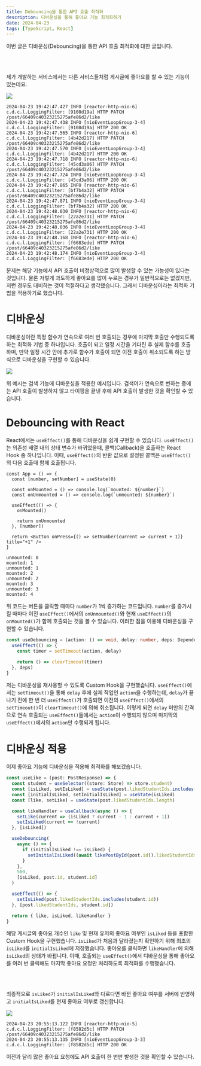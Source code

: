 ```yaml
---
title: Debouncing을 통한 API 호출 최적화
description: 디바운싱을 통해 좋아요 기능 최적화하기
date: 2024-04-23
tags: [TypeScript, React]
---
```

이번 글은 디바운싱(Debouncing)을 통한 API 호출 최적화에 대한 글입니다.

<br /><br />

제가 개발하는 서비스에서는 다른 서비스들처럼 게시글에 좋아요를 할 수 있는 기능이 있는데요.

![](1.gif)

```console
2024-04-23 19:42:47.427 INFO [reactor-http-nio-6] c.d.c.l.LoggingFilter: [9108d19a] HTTP PATCH /post/66409c40323215275afe86d2/like
2024-04-23 19:42:47.438 INFO [nioEventLoopGroup-3-4] c.d.c.l.LoggingFilter: [9108d19a] HTTP 200 OK
2024-04-23 19:42:47.565 INFO [reactor-http-nio-6] c.d.c.l.LoggingFilter: [4b42d217] HTTP PATCH /post/66409c40323215275afe86d2/like
2024-04-23 19:42:47.570 INFO [nioEventLoopGroup-3-4] c.d.c.l.LoggingFilter: [4b42d217] HTTP 200 OK
2024-04-23 19:42:47.718 INFO [reactor-http-nio-6] c.d.c.l.LoggingFilter: [45cd3a06] HTTP PATCH /post/66409c40323215275afe86d2/like
2024-04-23 19:42:47.724 INFO [nioEventLoopGroup-3-4] c.d.c.l.LoggingFilter: [45cd3a06] HTTP 200 OK
2024-04-23 19:42:47.865 INFO [reactor-http-nio-6] c.d.c.l.LoggingFilter: [bf7b4a32] HTTP PATCH /post/66409c40323215275afe86d2/like
2024-04-23 19:42:47.871 INFO [nioEventLoopGroup-3-4] c.d.c.l.LoggingFilter: [bf7b4a32] HTTP 200 OK
2024-04-23 19:42:48.030 INFO [reactor-http-nio-6] c.d.c.l.LoggingFilter: [22a2e731] HTTP PATCH /post/66409c40323215275afe86d2/like
2024-04-23 19:42:48.036 INFO [nioEventLoopGroup-3-4] c.d.c.l.LoggingFilter: [22a2e731] HTTP 200 OK
2024-04-23 19:42:48.168 INFO [reactor-http-nio-6] c.d.c.l.LoggingFilter: [f6683ede] HTTP PATCH /post/66409c40323215275afe86d2/like
2024-04-23 19:42:48.174 INFO [nioEventLoopGroup-3-4] c.d.c.l.LoggingFilter: [f6683ede] HTTP 200 OK
```

문제는 해당 기능에서 API 호출이 비정상적으로 많이 발생할 수 있는 가능성이 있다는 것입니다.
물론 저렇게 과도하게 좋아요를 많이 누르는 경우가 일반적으로는 없겠지만, 저런 경우도 대비하는 것이 적절하다고 생각했습니다.
그래서 디바운싱이라는 최적화 기법을 적용하기로 했습니다.

# 디바운싱

디바운싱이란 특정 함수가 연속으로 여러 번 호출되는 경우에 마지막 호출만 수행되도록 하는 최적화 기법 중 하나입니다.
호출이 되고 일정 시간을 기다린 후 실제 함수를 호출하며, 만약 일정 시간 안에 추가로 함수가 호출이 되면 이전 호출이 취소되도록 하는 방식으로 디바운싱을 구현할 수 있습니다.

![](2.gif)

위 예시는 검색 기능에 디바운싱을 적용한 예시입니다.
검색어가 연속으로 변하는 중에는 API 호출이 발생하지 않고 타이핑을 끝낸 후에 API 호출이 발생한 것을 확인할 수 있습니다.

# Debouncing with React

React에서는 `useEffect()`를 통해 디바운싱을 쉽게 구현할 수 있습니다.
`useEffect()`는 의존성 배열 내의 상태 변수가 바뀌었을때, 콜백(Callback)을 호출하는 React Hook 중 하나입니다.
이때, `useEffect()`의 반환 값으로 설정된 콜백은 `useEffect()`의 다음 호출때 함께 호출됩니다.

```tsx title="App.tsx" showLineNumbers {5, 7}
const App = () => {
  const [number, setNumber] = useState(0)

  const onMounted = () => console.log(`mounted: ${number}`)
  const onUnmounted = () => console.log(`unmounted: ${number}`)

  useEffect(() => {
    onMounted()

    return onUnmounted
  }, [number])

  return <Button onPress={() => setNumber(current => current + 1)} title="+1" />
}
```
```console {3-4}
unmounted: 0
mounted: 1
unmounted: 1
mounted: 2
unmounted: 2
mounted: 3
unmounted: 3
mounted: 4
```

위 코드는 버튼을 클릭할 때마다 `number`가 1씩 증가하는 코드입니다.
`number`를 증가시킬 때마다 이전 `useEffect()`에서의 `onUnmounted()`와 현재 `useEffect()`의 `onMounted()`가 함께 호출되는 것을 볼 수 있습니다.
이러한 점을 이용해 디바운싱을 구현할 수 있습니다.

```ts title="debounce.ts" showLineNumbers {3, 5}
const useDebouncing = (action: () => void, delay: number, deps: DependencyList) => {
  useEffect(() => {
    const timer = setTimeout(action, delay)

    return () => clearTimeout(timer)
  }, deps)
}
```

저는 디바운싱을 재사용할 수 있도록 Custom Hook을 구현했습니다.
`useEffect()`에서는 `setTimeout()`을 통해 `delay` 후에 실제 작업인 `action`을 수행하는데, `delay`가 끝나기 전에 한 번 더 `useEffect()`가 호출되면 이전의 `useEffect()`에서의 `setTimeout()`이 `clearTimeout()`에 의해 취소됩니다.
이렇게 되면 `delay` 미만의 간격으로 연속 호출되는 `useEffect()`들에서는 `action`이 수행되지 않으며 마지막의 `useEffect()`에서의 `action`만 수행되게 됩니다.

# 디바운싱 적용

이제 좋아요 기능에 디바운싱을 적용해 최적화를 해보겠습니다.

```ts title="hook.ts" showLineNumbers {12-20}
const useLike = (post: PostResponse) => {
  const student = useSelector((store: Store) => store.student)
  const [isLiked, setIsLiked] = useState(post.likedStudentIds.includes(student.id))
  const [initialIsLiked, setInitialIsLiked] = useState(isLiked)
  const [like, setLike] = useState(post.likedStudentIds.length)

  const likeHandler = useCallback(async () => {
    setLike(current => (isLiked ? current - 1 : current + 1))
    setIsLiked(current => !current)
  }, [isLiked])

  useDebouncing(
    async () => {
      if (initialIsLiked !== isLiked) {
        setInitialIsLiked((await likePostById(post.id)).likedStudentIds.includes(student.id))
      }
    },
    500,
    [isLiked, post.id, student.id]
  )

  useEffect(() => {
    setIsLiked(post.likedStudentIds.includes(student.id))
  }, [post.likedStudentIds, student.id])

  return { like, isLiked, likeHandler }
}
```

해당 게시글의 좋아요 개수인 `like` 및 현재 유저의 좋아요 여부인 `isLiked` 등을 포함한 Custom Hook을 구현했습니다.
`isLiked`가 처음과 달라졌는지 확인하기 위해 최초의 `isLiked`를 `initialIsLiked`에 저장했습니다.
좋아요를 클릭하면 `likeHandler`에 의해 `isLiked`의 상태가 바뀝니다.
이때, 호출되는 `useEffect()`에서 디바운싱을 통해 좋아요를 여러 번 클릭해도 마지막 좋아요 요청만 처리하도록 최적화를 수행했습니다.

<br /><br />

최종적으로 `isLiked`가 `initialIsLiked`와 다르다면 바뀐 좋아요 여부를 서버에 반영하고 `initialIsLiked`를 현재 좋아요 여부로 갱신합니다.

![](3.gif)

```console
2024-04-23 20:55:13.122 INFO [reactor-http-nio-5] c.d.c.l.LoggingFilter: [f8582d5c] HTTP PATCH /post/66409c40323215275afe86d2/like
2024-04-23 20:55:13.135 INFO [nioEventLoopGroup-3-3] c.d.c.l.LoggingFilter: [f8582d5c] HTTP 200 OK
```

이전과 달리 많은 좋아요 요청에도 API 호출이 한 번만 발생한 것을 확인할 수 있습니다.

